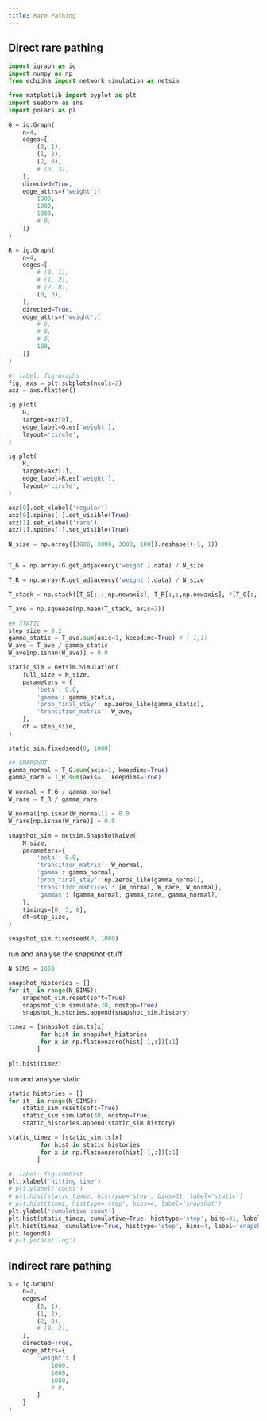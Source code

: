 ```yaml
---
title: Rare Pathing
---
```


## Direct rare pathing
```python
import igraph as ig
import numpy as np
from echidna import network_simulation as netsim

from matplotlib import pyplot as plt
import seaborn as sns
import polars as pl
```

```python

G = ig.Graph(
    n=4, 
    edges=[
        (0, 1),
        (1, 2),
        (2, 0),
        # (0, 3),
    ], 
    directed=True, 
    edge_attrs={'weight':[
        1000,
        1000,
        1000,
        # 0,
    ]}
)

R = ig.Graph(
    n=4, 
    edges=[
        # (0, 1),
        # (1, 2),
        # (2, 0),
        (0, 3),
    ], 
    directed=True, 
    edge_attrs={'weight':[
        # 0,
        # 0,
        # 0,
        100,
    ]}
)
```

```python
#| label: fig-graphs
fig, axs = plt.subplots(ncols=2)
axz = axs.flatten()

ig.plot(
    G,
    target=axz[0],
    edge_label=G.es['weight'],
    layout='circle',
)

ig.plot(
    R,
    target=axz[1],
    edge_label=R.es['weight'],
    layout='circle',
)

axz[0].set_xlabel('regular')
axz[0].spines[:].set_visible(True)
axz[1].set_xlabel('rare')
axz[1].spines[:].set_visible(True)
```

```python
N_size = np.array([3000, 3000, 3000, 100]).reshape((-1, 1))


T_G = np.array(G.get_adjacency('weight').data) / N_size

T_R = np.array(R.get_adjacency('weight').data) / N_size

T_stack = np.stack([T_G[:,:,np.newaxis], T_R[:,:,np.newaxis], *[T_G[:,:,np.newaxis] for _ in range(998)]], axis=2)

T_ave = np.squeeze(np.mean(T_stack, axis=2))
```

```python
## STATIC
step_size = 0.2
gamma_static = T_ave.sum(axis=1, keepdims=True) # (-1,1)
W_ave = T_ave / gamma_static
W_ave[np.isnan(W_ave)] = 0.0

static_sim = netsim.Simulation(
    full_size = N_size,
    parameters = {
        'beta': 0.0,
        'gamma': gamma_static,
        'prob_final_stay': np.zeros_like(gamma_static),
        'transition_matrix': W_ave,
    },
    dt = step_size,
)

static_sim.fixedseed(0, 1000)
```

```python
## SNAPSHOT
gamma_normal = T_G.sum(axis=1, keepdims=True)
gamma_rare = T_R.sum(axis=1, keepdims=True)

W_normal = T_G / gamma_normal
W_rare = T_R / gamma_rare

W_normal[np.isnan(W_normal)] = 0.0
W_rare[np.isnan(W_rare)] = 0.0

snapshot_sim = netsim.SnapshotNaive(
    N_size, 
    parameters={
        'beta': 0.0,
        'transition_matrix': W_normal,
        'gamma': gamma_normal,
        'prob_final_stay': np.zeros_like(gamma_normal),
        'transition_matrices': [W_normal, W_rare, W_normal],
        'gammas': [gamma_normal, gamma_rare, gamma_normal],
    },
    timings=[0, 5, 8],
    dt=step_size,
)

snapshot_sim.fixedseed(0, 1000)
```

run and analyse the snapshot stuff
```python
N_SIMS = 1000

snapshot_histories = []
for it_ in range(N_SIMS):
    snapshot_sim.reset(soft=True)
    snapshot_sim.simulate(30, nostop=True)
    snapshot_histories.append(snapshot_sim.history)
```


```python
timez = [snapshot_sim.ts[x] 
         for hist in snapshot_histories 
         for x in np.flatnonzero(hist[-1,:])[:1]
        ]

plt.hist(timez)
```

run and analyse static
```python
static_histories = []
for it_ in range(N_SIMS):
    static_sim.reset(soft=True)
    static_sim.simulate(30, nostop=True)
    static_histories.append(static_sim.history)
```

```python
static_timez = [static_sim.ts[x] 
         for hist in static_histories 
         for x in np.flatnonzero(hist[-1,:])[:1]
        ]
```
```python
#| label: fig-cumhist
plt.xlabel('hitting time')
# plt.ylabel('count')
# plt.hist(static_timez, histtype='step', bins=31, label='static')
# plt.hist(timez, histtype='step', bins=4, label='snapshot')
plt.ylabel('cumulative count')
plt.hist(static_timez, cumulative=True, histtype='step', bins=31, label='static')
plt.hist(timez, cumulative=True, histtype='step', bins=4, label='snapshot')
plt.legend()
# plt.yscale('log')
```

## Indirect rare pathing

```python
S = ig.Graph(
    n=4, 
    edges=[
        (0, 1),
        (1, 2),
        (2, 0),
        # (0, 3),
    ], 
    directed=True, 
    edge_attrs={
        'weight': [
            1000,
            1000,
            1000,
            # 0,
        ]
    }
)
```